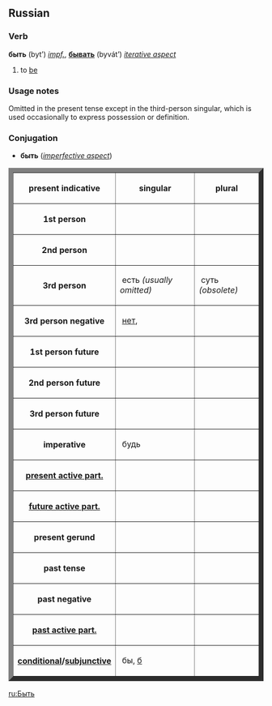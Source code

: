 ==Russian==
===Verb===
'''быть''' (byt’) ''[[impf.]]'', '''[[бывать]]''' (byvát’) ''[[iterative aspect]]''
# to [[be]]

===Usage notes===
Omitted in the present tense except in the third-person singular, which is used occasionally to express possession or definition.

===Conjugation===
*'''быть''' (''[[imperfective aspect]]'')
<table border="9">
<tr><th>present indicative</th><th>&nbsp;singular&nbsp;</th><th>&nbsp;plural&nbsp;</th></tr>
<tr><th>1st person</th><td>&nbsp;{{Unicode|—}}&nbsp;</td><td>&nbsp;{{Unicode|—}}&nbsp;</td></tr>
<tr><th>2nd person</th><td>&nbsp;{{Unicode|—}}&nbsp;</td><td>&nbsp;{{Unicode|—}}&nbsp;</td></tr>
<tr><th>3rd person</th><td>&nbsp;есть ''(usually omitted)''&nbsp;</td><td>&nbsp;суть ''(obsolete)''&nbsp;</td></tr>
<tr><th>3rd person negative</th><td>&nbsp;[[нет]], {{Unicode|не́ту}}&nbsp;</td><td>&nbsp;&nbsp;</td></tr>
<tr><th>1st person future</th><td>&nbsp;{{Unicode|бу́ду}}&nbsp;</td><td>&nbsp;{{Unicode|бу́дем}}&nbsp;</td></tr>
<tr><th>2nd person future</th><td>&nbsp;{{Unicode|бу́дешь}}&nbsp;</td><td>&nbsp;{{Unicode|бу́дете}}&nbsp;</td></tr>
<tr><th>3rd person future</th><td>&nbsp;{{Unicode|бу́дет}}&nbsp;</td><td>&nbsp;{{Unicode|бу́дут}}&nbsp;</td></tr>
<tr><th>imperative</th><td>&nbsp;будь&nbsp;</td><td>&nbsp;{{Unicode|бу́дьте}}&nbsp;</td></tr>
<tr><th>[[present participle|present active part.]]</th><td>&nbsp;{{Unicode|су́щий}}&nbsp;</td><td>&nbsp;{{Unicode|}}&nbsp;</td></tr>
<tr><th>[[participle|future active part.]]</th><td>&nbsp;{{Unicode|бу́дущий}}&nbsp;</td><td>&nbsp;{{Unicode|}}&nbsp;</td></tr>
<tr><th>present gerund</th><td>&nbsp;{{Unicode|бу́дучи}}&nbsp;</td><td>&nbsp;{{Unicode|}}&nbsp;</td></tr>
<tr><th>past tense</th><td>&nbsp;{{Unicode|был, была́, бы́ло}}&nbsp;</td><td>&nbsp;{{Unicode|бы́ли}}&nbsp;</td></tr>
<tr><th>past negative</th><td>&nbsp;{{Unicode|не́ был, не́ была/&nbsp;<br/>&nbsp;не была́, не́ было}}&nbsp;</td><td>&nbsp;{{Unicode|не́ были}}&nbsp;</td></tr>
<tr><th>[[past participle|past active part.]]</th><td>&nbsp;{{Unicode|бы́вший}}&nbsp;</td><td>&nbsp;{{Unicode|}}&nbsp;</td></tr>
<tr><th>[[conditional]]/[[subjunctive]]</th><td>&nbsp;бы, [[б]]&nbsp;</td><td>&nbsp;{{Unicode|}}&nbsp;</td></tr>
</table>

[[ru:Быть]]